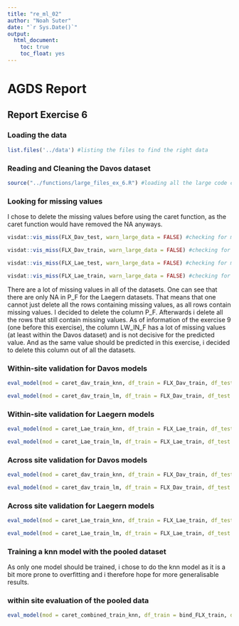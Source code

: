 ```yaml
---
title: "re_ml_02"
author: "Noah Suter"
date: "`r Sys.Date()`"
output:
  html_document:
    toc: true
    toc_float: yes
---
```


# AGDS Report

## Report Exercise 6

### Loading the data

```r
list.files('../data') #listing the files to find the right data
```


### Reading and Cleaning the Davos dataset

```r
source("../functions/large_files_ex_6.R") #loading all the large code chunks form another .R file
```









### Looking for missing values
I chose to delete the missing values before using the caret function, as the caret function would have removed the NA anyways.
```r
visdat::vis_miss(FLX_Dav_test, warn_large_data = FALSE) #checking for missing values in the Davos test set
```

```r
visdat::vis_miss(FLX_Dav_train, warn_large_data = FALSE) #checking for missing values in the Davos train set
```

```r
visdat::vis_miss(FLX_Lae_test, warn_large_data = FALSE) #checking for missing values in the Laegern test set
```

```r
visdat::vis_miss(FLX_Lae_train, warn_large_data = FALSE) #checking for missing values in the Laegern train set
```
There are a lot of missing values in all of the datasets. One can see that there are only NA in P_F for the Laegern datasets. That means that one cannot just delete all the rows containing missing values, as all rows contain missing values. I decided to delete the column P_F. Afterwards i delete all the rows that still contain missing values. As of information of the exercise 9 (one before this exercise), the column LW_IN_F has a lot of missing values (at least within the Davos dataset) and is not decisive for the predicted value. And as the same value should be predicted in this exercise, i decided to delete this column out of all the datasets.





### Within-site validation for Davos models
```r
eval_model(mod = caret_dav_train_knn, df_train = FLX_Dav_train, df_test = FLX_Dav_test) # within-site validation knn model davos
```

```r
eval_model(mod = caret_dav_train_lm, df_train = FLX_Dav_train, df_test = FLX_Dav_test) #within site validation for Davos lm model 
```


### Within-site validation for Laegern models
```r
eval_model(mod = caret_Lae_train_knn, df_train = FLX_Lae_train, df_test = FLX_Lae_test) #within-site validation laegern knn model 
```
```r
eval_model(mod = caret_Lae_train_lm, df_train = FLX_Lae_train, df_test = FLX_Lae_test) #within-site validation of Laegern lm model 
```

### Across site validation for Davos models 

```r
eval_model(mod = caret_dav_train_knn, df_train = FLX_Dav_train, df_test = FLX_Lae_test) # across-site validation for Davos knn model
```

```r
eval_model(mod = caret_dav_train_lm, df_train = FLX_Dav_train, df_test = FLX_Lae_test) # across-site validation for davos lm model
```
### Across site validation for Laegern models

```r
eval_model(mod = caret_Lae_train_knn, df_train = FLX_Lae_train, df_test = FLX_Dav_test) #across-site validation for Laegern knn model
```

```r
eval_model(mod = caret_Lae_train_lm, df_train = FLX_Lae_train, df_test = FLX_Dav_test) # Across-site validation for Laegern lm model
```

### Training a knn model with the pooled dataset
As only one model should be trained, i chose to do the knn model as it is a bit more prone to overfitting and i therefore hope for more generalisable results.



### within site evaluation of the pooled data
```r
eval_model(mod = caret_combined_train_knn, df_train = bind_FLX_train, df_test = bind_FLX_test) #within site validation for the knn model of the pooled data
```



